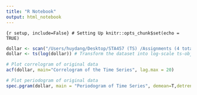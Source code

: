 ```yaml
---
title: "R Notebook"
output: html_notebook
---
```


```{r setup, include=False} # Setting Up
knitr::opts_chunk$set(echo = TRUE)
```

```r
dollar <- scan("/Users/huydang/Desktop/STA457 (TS) /Assignments (4 total)/HW1 /Dataset/Q1/dollar.txt") # Asssign dataset to variable dollar
dollar <- ts(log(dollar)) # Transform the dataset into log-scale ts-object
```

```r
# Plot correlogram of original data
acf(dollar, main="Correlogram of the Time Series", lag.max = 20) 

# Plot periodogram of original data
spec.pgram(dollar, main = "Periodogram of Time Series", demean=T,detrend=F) 
```


















